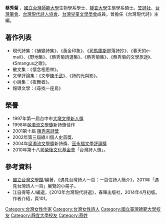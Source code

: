 {{multiple issues|
{{expand|time=2015-11-15T20:50:33+00:00}}
{{no footnotes|time=2015-11-15T20:50:33+00:00}}
{{refimprove|time=2015-11-15T20:50:33+00:00}}
}}
'''蔡秀菊''' {{BD|1953年|||}}，[[國立台灣師範大學|國立台灣師範大學]]生物學系學士、[[靜宜大學|靜宜大學]]生態學系碩士。[[笠詩社|笠詩社]]、[[台灣筆會|台灣筆會]]、[[台灣現代詩人協會|台灣現代詩人協會]]、[[台灣兒童文學學會|台灣兒童文學學會]]成員，曾擔任《台灣現代詩》主編。

==著作列表==
*現代詩集：《蛹變詩集》、《黃金印象》、《[[司馬庫斯|司馬庫斯]]部落詩抄》、《春天的e-mail》、《野地集》、《蔡秀菊詩選集》、《蔡秀菊集》、《蔡秀菊的文學旅途》、《Smangus之歌》。
*散文集：《懷念相思林》。
*文學評論集：《文學[[陳千武|陳千武]]》、《詩的光與影》。
*小說集：《夜舞者》。
*報導文學：《尋找一座島》
==榮譽==
*1997年第一屆台中市[[大墩文學新人獎|大墩文學新人獎]]
*1998年[[吳濁流文學獎|吳濁流文學獎]]新詩獎佳作
*2001第十屆 [[陳秀喜詩獎|陳秀喜詩獎]]
*2002年第三屆綠川個人史首獎、
*2004年[[吳濁流文學獎|吳濁流文學獎]]新詩獎、[[巫永福文學評論獎|巫永福文學評論獎]]
*2010年第十八屆[[榮後文化基金會|榮後文化基金會]]「台灣詩人獎」。

==參考資料==
*[[國立台灣文學館|國立台灣文學館]]/編著，《遇見台灣詩人一百：一百位詩人簡介》，2011年「遇見台灣詩人一百」展覽的小冊子。
*江自得等人/編選，《2013年台灣現代詩選》，春暉出版社，2014年4月初版。作者介紹，頁101。

[[Category:台灣女性作家|Category:台灣女性作家]]
[[Category:台灣女性詩人|Category:台灣女性詩人]]
[[Category:國立臺灣師範大學校友|Category:國立臺灣師範大學校友]]
[[Category:靜宜大學校友|Category:靜宜大學校友]]
[[Category:蔡姓|Category:蔡姓]]